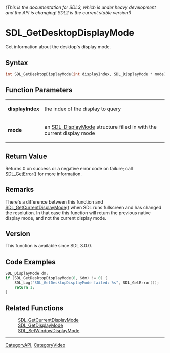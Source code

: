 ====== (This is the documentation for SDL3, which is under heavy development and the API is changing! SDL2 is the current stable version!) ======
= SDL_GetDesktopDisplayMode =

Get information about the desktop's display mode.

== Syntax ==

<syntaxhighlight lang='c'>
int SDL_GetDesktopDisplayMode(int displayIndex, SDL_DisplayMode * mode);
</syntaxhighlight>

== Function Parameters ==

{|
|'''displayIndex'''
|the index of the display to query
|-
|'''mode'''
|an [[SDL_DisplayMode]] structure filled in with the current display mode
|}

== Return Value ==

Returns 0 on success or a negative error code on failure; call
[[SDL_GetError]]() for more information.

== Remarks ==

There's a difference between this function and
[[SDL_GetCurrentDisplayMode]]() when SDL runs fullscreen and has changed
the resolution. In that case this function will return the previous native
display mode, and not the current display mode.

== Version ==

This function is available since SDL 3.0.0.

== Code Examples ==

<syntaxhighlight lang='c++'>
SDL_DisplayMode dm;
if (SDL_GetDesktopDisplayMode(0, &dm) != 0) {
    SDL_Log("SDL_GetDesktopDisplayMode failed: %s", SDL_GetError());
    return 1;
}
</syntaxhighlight>

== Related Functions ==

:[[SDL_GetCurrentDisplayMode]]
:[[SDL_GetDisplayMode]]
:[[SDL_SetWindowDisplayMode]]

----
[[CategoryAPI]], [[CategoryVideo]]


